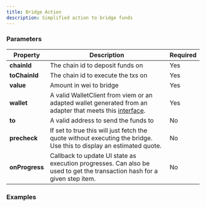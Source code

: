 ```yaml
---
title: Bridge Action
description: Simplified action to bridge funds
---
```


### Parameters

| Property       | Description                                                                                                                                                                                                                                                                                                                                   | Required |
| -------------- | --------------------------------------------------------------------------------------------------------------------------------------------------------------------------------------------------------------------------------------------------------------------------------------------------------------------------------------------- | -------- |
| **chainId**    | The chain id to deposit funds on                                                                                                                                                                                                                                                                                                              | Yes      |
| **toChainId**  | The chain id to execute the txs on                                                                                                                                                                                                                                                                                                            | Yes      |
| **value**        | Amount in wei to bridge | Yes      |
| **wallet**     | A valid WalletClient from viem or an adapted wallet generated from an adapter that meets this [interface](https://github.com/reservoirprotocol/relay-sdk/blob/main/packages/sdk/src/types/AdaptedWallet.ts).                                                                                                                                  | Yes      |
| **to**     | A valid address to send the funds to                                                                                                                                  | No      |
| **precheck**     | If set to true this will just fetch the quote without executing the bridge. Use this to display an estimated quote.                                                                                                                                  | No      |
| **onProgress** | Callback to update UI state as execution progresses. Can also be used to get the transaction hash for a given step item.                                                                                                                                                                                                                      | No      |

### Examples



</CodeGroup>

